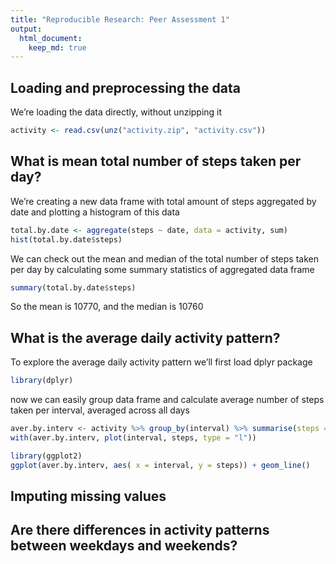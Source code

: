 ```yaml
---
title: "Reproducible Research: Peer Assessment 1"
output: 
  html_document:
    keep_md: true
---
```



## Loading and preprocessing the data

We're loading the data directly, without unzipping it

```r
activity <- read.csv(unz("activity.zip", "activity.csv"))
```

## What is mean total number of steps taken per day?

We're creating a new data frame with total amount of steps aggregated by date
and plotting a histogram of this data 

```r
total.by.date <- aggregate(steps ~ date, data = activity, sum)
hist(total.by.date$steps)
```

We can check out the mean and median of the total number of steps taken per day
by calculating some summary statistics of aggregated data frame

```r
summary(total.by.date$steps)
```

So the mean is 10770, and the median is 10760

## What is the average daily activity pattern?

To explore the average daily activity pattern we'll first load dplyr package

```r
library(dplyr)
```

now we can easily group data frame and calculate average number of steps taken per interval, averaged across all days

```r
aver.by.interv <- activity %>% group_by(interval) %>% summarise(steps = mean(steps, na.rm = TRUE))
with(aver.by.interv, plot(interval, steps, type = "l"))

library(ggplot2)
ggplot(aver.by.interv, aes( x = interval, y = steps)) + geom_line()


```

## Imputing missing values



## Are there differences in activity patterns between weekdays and weekends?
